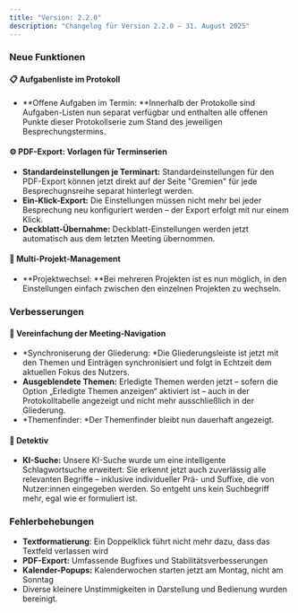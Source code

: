 ```yaml
---
title: "Version: 2.2.0"
description: "Changelog für Version 2.2.0 – 31. August 2025"
---
```


### Neue Funktionen

#### 📋 Aufgabenliste im Protokoll

- **Offene Aufgaben im Termin: **Innerhalb der Protokolle sind Aufgaben-Listen nun separat verfügbar und enthalten alle offenen Punkte dieser Protokollserie zum Stand des jeweiligen Besprechungstermins.

#### ⚙️ PDF-Export: Vorlagen für Terminserien

- **Standardeinstellungen je Terminart:** Standardeinstellungen für den PDF-Export können jetzt direkt auf der Seite "Gremien" für jede Besprechugnsreihe separat hinterlegt werden.
- **Ein-Klick-Export:** Die Einstellungen müssen nicht mehr bei jeder Besprechung neu konfiguriert werden – der Export erfolgt mit nur einem Klick.
- **Deckblatt-Übernahme:** Deckblatt-Einstellungen werden jetzt automatisch aus dem letzten Meeting übernommen.

#### 🏢 Multi-Projekt-Management

- **Projektwechsel: **Bei mehreren Projekten ist es nun möglich, in den Einstellungen einfach zwischen den einzelnen Projekten zu wechseln.

### Verbesserungen

#### 🧭 Vereinfachung der Meeting-Navigation

- \*Synchroniserung der Gliederung: \*Die Gliederungsleiste ist jetzt mit den Themen und Einträgen synchronisiert und folgt in Echtzeit dem aktuellen Fokus des Nutzers.
- **Ausgeblendete Themen:** Erledigte Themen werden jetzt – sofern die Option „Erledigte Themen anzeigen“ aktiviert ist – auch in der Protokolltabelle angezeigt und nicht mehr ausschließlich in der Gliederung.
- \*Themenfinder: \*Der Themenfinder bleibt nun dauerhaft angezeigt.

#### 🔎 Detektiv

- **KI-Suche:** Unsere KI-Suche wurde um eine intelligente Schlagwortsuche erweitert: Sie erkennt jetzt auch zuverlässig alle relevanten Begriffe – inklusive individueller Prä- und Suffixe, die von Nutzer:innen eingegeben werden. So entgeht uns kein Suchbegriff mehr, egal wie er formuliert ist.

### Fehlerbehebungen

- **Textformatierung**: Ein Doppelklick führt nicht mehr dazu, dass das Textfeld verlassen wird
- **PDF-Export:** Umfassende Bugfixes und Stabilitätsverbesserungen
- **Kalender-Popups:** Kalenderwochen starten jetzt am Montag, nicht am Sonntag
- Diverse kleinere Unstimmigkeiten in Darstellung und Bedienung wurden bereinigt.